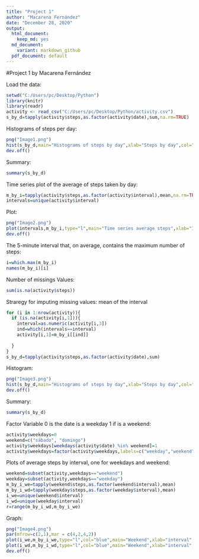---
title: "Project 1"
author: "Macarena Fernández"
date: "December 28, 2020"
output:
  html_document: 
    keep_md: yes
  md_document:
    variant: markdown_github
  pdf_document: default
---

#Project 1
by Macarena Fernández


Load the data:
```{r echo = TRUE} 
setwd("C:/Users/pc/Desktop/Python")
library(knitr)
library(readr)
activity <- read_csv("C:/Users/pc/Desktop/Python/activity.csv")
s_by_d=tapply(activity$steps,as.factor(activity$date),sum,na.rm=TRUE)
```


Histograms of steps per day:

```{r echo = TRUE}
png("Image1.png")
hist(s_by_d,main="Histograms of steps by day",xlab="Steps by day",col="green")
dev.off()
```

Summary:
```{r echo=TRUE}
summary(s_by_d)
```

Time series plot of the average of steps taken by day:
```{r echo = TRUE}
m_by_i=tapply(activity$steps,as.factor(activity$interval),mean,na.rm=TRUE)
intervals=unique(activity$interval)
```

Plot:
```{r echo=TRUE}
png("Image2.png")
plot(intervals,m_by_i,type="l",main="Time series average steps",xlab="Intervals",ylab="Mean Steps")
dev.off()
```

The 5-minute interval that, on average, contains the maximum number of steps:
```{r echo = TRUE}
i=which.max(m_by_i)
names(m_by_i)[i]
```


Number of missings Values:
```{r}
sum(is.na(activity$steps))
```


Straregy for imputing missing values: mean of the interval
```{r echo = TRUE}
for (i in 1:nrow(activity)){
  if (is.na(activity[i,1])){
    interval=as.numeric(activity[i,3])
    ind=which(intervals==interval)
    activity[i,1]=m_by_i[[ind]]
    
  }
}
s_by_d=tapply(activity$steps,as.factor(activity$date),sum)
```

Histogram:
```{r echo = TRUE}
png("Image3.png")
hist(s_by_d,main="Histograms of steps by day",xlab="Steps by day",col="blue")
dev.off()
```

Summary:
```{r echo=TRUE}
summary(s_by_d)
```



Factor Variable 0 is the date is a weekday 1 if is a weekend:
```{r echo = TRUE}
activity$weekdays=0
weekend=c("sábado", "domingo")
activity$weekdays[weekdays(activity$date) %in% weekend]=1
activity$weekdays=factor(activity$weekdays,labels=c("weekday","weekend"))
```

Plots of average steps by interval, one for weekdays and weekend:
```{r echo = TRUE}
weekend=subset(activity,weekdays=="weekend")
weekday=subset(activity,weekdays=="weekday")
m_by_i_we=tapply(weekend$steps,as.factor(weekend$interval),mean)
m_by_i_wd=tapply(weekday$steps,as.factor(weekday$interval),mean)
i_we=unique(weekend$interval)
i_wd=unique(weekday$interval)
r=range(m_by_i_wd,m_by_i_we)
```


Graph:
```{r,figure.align = "center", figure.height = 10, figure.width = 12 }
png("Image4.png")
par(mfrow=c(2,1),mar = c(4,2,4,2))
plot(i_we,m_by_i_we,type="l",col="blue",main="Weekend",xlab="interval",ylab="step",ylim=r)
plot(i_wd,m_by_i_wd,type="l",col="blue",main="Weekend",xlab="interval",ylab="step",ylim=r)
dev.off()
```




